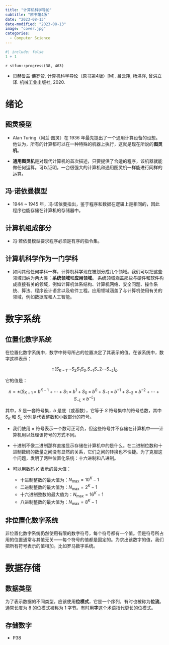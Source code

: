 ```yaml
---
title: "计算机科学导论"
subtitle: "原书第4版"
date: "2023-08-13"
date-modified: "2023-08-13"
image: "cover.jpg"
categories: 
  - Computer Science
---
```


```r
#| include: false
1 + 1
```

::: {.callout-note title='Progress'}
`r stfun::progress(38, 463)`
:::

::: {.callout-tip title="Learning Source"}
- 贝赫鲁兹·佛罗赞. 计算机科学导论（原书第4版）[M]. 吕云翔, 杨洪洋, 曾洪立译. 机械工业出版社, 2020.
:::

# 绪论

## 图灵模型

- Alan Turing（阿兰·图灵）在 1936 年最先提出了一个通用计算设备的设想。他认为，所有的计算都可以在一种特殊的机器上执行，这就是现在所说的**图灵机**。

- **通用图灵机**是对现代计算机的首次描述，只要提供了合适的程序，该机器就能做任何运算。可以证明，一台很强大的计算机和通用图灵机一样能进行同样的运算。

## 冯·诺依曼模型

- 1944 ~ 1945 年，冯·诺依曼指出，鉴于程序和数据在逻辑上是相同的，因此程序也能存储在计算机的存储器中。

## 计算机组成部分

- 冯·若依曼模型要求程序必须是有序的指令集。

## 计算机科学作为一门学科

- 如同其他任何学科一样，计算机科学现在被划分成几个领域。我们可以把这些领域归纳为两大类：**系统领域**和**应用领域**。
系统领域涵盖那些与硬件和软件构成直接有关的领域，例如计算机体系结构、计算机网络、安全问题、操作系统、算法、程序设计语言以及软件工程。应用领域涵盖了与计算机使用有关的领域，例如数据库和人工智能。

# 数字系统

## 位置化数字系统

在位置化数字系统中，数字中符号所占的位置决定了其表示的值。在该系统中，数字这样表示：

$$
\pm(S_{K-1} \cdots S_2 S_1 S_0. S_{-1} S{_-2} \cdots S_{-L})_b
$$

它的值是：

$$
n = \pm \left( S_{K-1} \times b^{K-1} + \cdots + S_1 \times b^1 + S_0 \times b^0 + S_{-1} \times b^{-1} + S_{-2} \times b^{-2} + \cdots + S_{-L} \times b^{-L} \right)
$$

其中，$S$ 是一套符号集，$b$ 是底（或基数），它等于 $S$ 符号集中的符号总数，其中 $S_K$ 和 $S_L$ 分别是代表整数和小数部分的符号。

- 我们使用 $\pm$ 符号表示一个数可正可负，但这些符号并不存储在计算机中——计算机用以处理该符号的方式不同。

- 十进制不像二进制那样直接显示存储在计算机中的是什么。在二进制位数和十进制数码的数量之间没有显然的关系，它们之间的转换也不快捷。为了克服这个问题，发明了两种位置化系统：十六进制和八进制。

- 可以用数码 $K$ 表示的最大值：
  - 十进制整数的最大值为：$N_{\text{max}} = 10^K - 1$
  - 二进制整数的最大值为：$N_{\text{max}} = 2^K - 1$
  - 十六进制整数的最大值为：$N_{\text{max}} = 16^K - 1$
  - 八进制整数的最大值为：$N_{\text{max}} = 8^K - 1$

## 非位置化数字系统

非位置化数字系统仍然使用有限的数字符号，每个符号都有一个值。但是符号所占用的位置通常与其值无关——每个符号的值都是固定的。为求出该数字的值，我们把所有符号表示的值相加。比如罗马数字系统。

# 数据存储

## 数据类型

为了表示数据的不同类型，应该使用**位模式**，它是一个序列，有时也被称为**位流**。通常长度为 8 的位模式被称为 1 字节。有时用**字**这个术语指代更长的位模式。

## 存储数字



















::: {.callout-tip title="To be continued"}
- P38
:::
